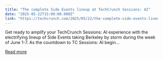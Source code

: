 ```yaml
---
title: "The complete Side Events lineup at TechCrunch Sessions: AI"
date: "2025-05-22T15:00:00.000Z"
link: "https://techcrunch.com/2025/05/22/the-complete-side-events-lineup-at-techcrunch-sessions-ai/"
---
```


Get ready to amplify your TechCrunch Sessions: AI experience with the electrifying lineup of Side Events taking Berkeley by storm during the week of June 1-7. As the countdown to TC Sessions: AI begin...

[Read more](https://techcrunch.com/2025/05/22/the-complete-side-events-lineup-at-techcrunch-sessions-ai/)
